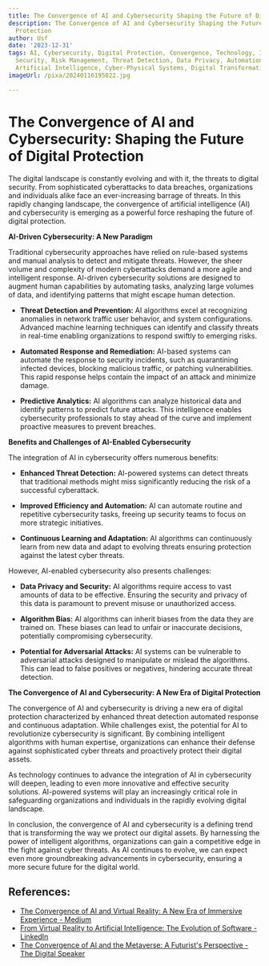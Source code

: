 ```yaml
---
title: The Convergence of AI and Cybersecurity Shaping the Future of Digital Protection
description: The Convergence of AI and Cybersecurity Shaping the Future of Digital
  Protection
author: Usf
date: '2023-12-31'
tags: AI, Cybersecurity, Digital Protection, Convergence, Technology, Innovation,
  Security, Risk Management, Threat Detection, Data Privacy, Automation, Machine Learning,
  Artificial Intelligence, Cyber-Physical Systems, Digital Transformation
imageUrl: /pixa/20240116195022.jpg

---
```

# The Convergence of AI  and Cybersecurity: Shaping the Future of Digital Protection

The digital landscape is constantly evolving and with it, the threats to digital security. From sophisticated cyberattacks to  data breaches, organizations and  individuals alike  face an ever-increasing barrage of threats. In this rapidly changing  landscape, the convergence of artificial intelligence  (AI) and  cybersecurity is emerging as a powerful force reshaping the  future  of digital protection.

**AI-Driven Cybersecurity: A New Paradigm**

Traditional cybersecurity  approaches have relied on rule-based systems and manual  analysis to detect  and mitigate threats. However, the sheer volume and complexity of modern cyberattacks demand a more agile and intelligent response. AI-driven cybersecurity solutions are designed to augment human capabilities  by automating tasks, analyzing large volumes of data, and identifying patterns that might escape human detection.

*  **Threat Detection and Prevention:** AI algorithms excel  at recognizing anomalies in network traffic user behavior, and  system configurations. Advanced machine learning techniques can identify and classify threats in real-time enabling organizations to respond swiftly to emerging risks.

* **Automated Response and Remediation:**  AI-based systems can automate the response to  security incidents, such as  quarantining infected devices, blocking malicious traffic,  or patching vulnerabilities. This rapid response helps contain  the impact of an attack and minimize damage.

* **Predictive Analytics:** AI algorithms can analyze historical  data and identify patterns to predict future attacks. This intelligence enables cybersecurity professionals to stay ahead of the curve and implement proactive  measures to prevent breaches.

**Benefits and Challenges of AI-Enabled Cybersecurity**

The integration of AI in  cybersecurity offers numerous benefits:

*  **Enhanced Threat Detection:** AI-powered systems can detect threats that traditional methods might miss significantly  reducing the risk of a successful cyberattack.

* **Improved Efficiency and Automation:** AI  can automate routine and repetitive cybersecurity tasks, freeing up security teams to focus on more strategic initiatives.

* **Continuous  Learning and Adaptation:** AI algorithms  can  continuously learn from new data and  adapt to evolving threats ensuring protection against the latest cyber threats.

However, AI-enabled cybersecurity also presents challenges:

* **Data Privacy  and Security:** AI  algorithms require access to vast amounts  of data to  be effective. Ensuring the security and privacy of this  data is paramount to prevent misuse or  unauthorized access.

* **Algorithm  Bias:** AI algorithms can inherit biases from the data they are trained on. These biases can lead to unfair  or  inaccurate decisions, potentially compromising cybersecurity.

* **Potential for Adversarial Attacks:** AI systems can be vulnerable to adversarial attacks designed to manipulate or mislead the algorithms.  This can lead to false positives or negatives,  hindering accurate threat detection.

**The Convergence of AI and Cybersecurity: A New Era of Digital Protection**

The convergence of AI and cybersecurity is driving a new era of digital protection characterized  by  enhanced threat detection automated response and continuous adaptation. While challenges  exist, the  potential  for AI to revolutionize cybersecurity is significant. By combining  intelligent algorithms with human expertise, organizations  can enhance their defense against sophisticated cyber threats and proactively protect their digital assets.

As technology continues to advance the  integration of AI in cybersecurity will deepen, leading to even more innovative and effective security solutions. AI-powered systems will play an increasingly critical role  in safeguarding organizations and individuals in the rapidly evolving digital landscape.

In conclusion,  the convergence of AI and cybersecurity is a defining trend that is transforming the way we protect our digital assets. By harnessing the power  of intelligent algorithms,  organizations can  gain a competitive edge in the fight against cyber threats. As  AI continues to evolve, we can expect  even more groundbreaking advancements in cybersecurity, ensuring a more secure future for the digital world.

## References:
- [The Convergence of AI and Virtual Reality: A New Era of Immersive Experience - Medium](https://medium.com/aimonks/the-convergence-of-ai-and-virtual-reality-a-new-era-of-immersive-experience-89f7967a5f1f)
- [From Virtual Reality to Artificial Intelligence: The Evolution of Software - LinkedIn](https://www.linkedin.com/pulse/from-virtual-reality-artificial-intelligence-evolution-software)
- [The Convergence of AI and the Metaverse: A Futurist's Perspective - The Digital Speaker](https://www.thedigitalspeaker.com/convergence-ai-metaverse-futurists-perspective/)

